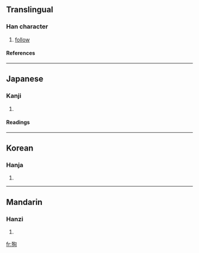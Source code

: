 ==Translingual==
===Han character===
{{Han char|rn=94|rad=犬|as=06|sn=9|four=|canj=大竹心日 (KHPA)}}
# [[follow]]
====References====
{{Han ref|kx=0710.200|dkj=20377|dj=1122.190|hdz=21345.040|uh=72E5|ud=29413}}

----
==Japanese==
===Kanji===
{{ja-kanji|grade=|rs=犬06}}
# {{defn|Japanese}} 
====Readings====
{{ja-readings|on=[[しゅん]] (shun), [[じゅん]] (jun)|kun=[[となえる]] (tonaeru), [[したがう]] (shitagau)}}

----
==Korean==
===Hanja===
{{ko-hanja|hangeul=순|eumhun=|rv=sun|mr=sun|y=swun}}
# {{defn|Korean}}

----
==Mandarin==
===Hanzi===
{{cmn-hanzi|pin=[[xùn]] ([[xun4]])|wg=hsün<sup>4</sup>}}
# {{defn|Mandarin}}

[[fr:狥]]